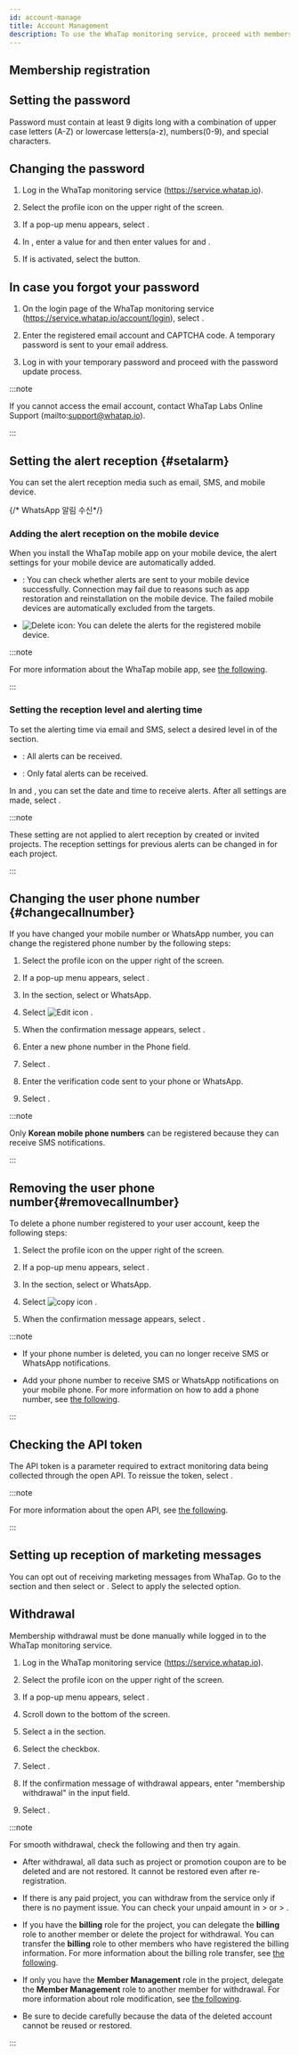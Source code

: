 ```yaml
---
id: account-manage
title: Account Management
description: To use the WhaTap monitoring service, proceed with membership registration.
---
```


## Membership registration


<Createaccount />

## Setting the password

Password must contain at least 9 digits long with a combination of upper case letters (A-Z) or lowercase letters(a-z), numbers(0-9), and special characters.

## Changing the password

1. Log in the WhaTap monitoring service (https://service.whatap.io).

2. Select the profile icon on the upper right of the screen.

3. If a pop-up menu appears, select <Cmdname sid="MNU07360" className="uitext" />. 

4. In <Cmdname sid="account_user_password" className="uitext" />, enter a value for <Cmdname sid="account_current_password" className="uitext" /> and then enter values for <Cmdname sid="account_new_password" className="uitext" /> and <Cmdname sid="account_confirm_new_password" className="uitext" />.

5. If <Cmdname sid="account_edit_password" className="uitext" /> is activated, select the button.

## In case you forgot your password

1. On the login page of the WhaTap monitoring service (https://service.whatap.io/account/login), select <Cmdname sid="forgot_password" className="uitext" />. 

2. Enter the registered email account and CAPTCHA code. A temporary password is sent to your email address. 

3. Log in with your temporary password and proceed with the password update process.

:::note

If you cannot access the email account, contact WhaTap Labs Online Support (mailto:support@whatap.io).

:::

## Setting the alert reception {#setalarm}

You can set the alert reception media such as email, SMS, and mobile device. 


<Setreceiveeventsms />

{/* WhatsApp 알림 수신*/}

<Setreceiveeventwhatsapp />

### Adding the alert reception on the mobile device

When you install the WhaTap mobile app on your mobile device, the alert settings for your mobile device are automatically added.

<ImgLang img="account-set-mobile-notification.png" desc="Mobile device" />

- <Cmdname sid="test" className="uitext" />: You can check whether alerts are sent to your mobile device successfully. Connection may fail due to reasons such as app restoration and reinstallation on the mobile device. The failed mobile devices are automatically excluded from the targets.

- ![Delete icon](/img/ico-trash-red.svg): You can delete the alerts for the registered mobile device.

:::note

For more information about the WhaTap mobile app, see [the following](../mobile-app).

:::

### Setting the reception level and alerting time

<ImgLang img='account-set-notification.png' desc='Alert Notification Setting' />

To set the alerting time via email and SMS, select a desired level in <Cmdname sid="level" className="uitext" /> of the <Cmdname sid="notification_setting" className="uitext" /> section.

- <Cmdname sid="all" className="uitext" />: All alerts can be received.

- <Cmdname sid="fatal" className="uitext" />: Only fatal alerts can be received.

In <Cmdname sid="date" className="uitext" /> and <Cmdname sid="time" className="uitext" />, you can set the date and time to receive alerts. After all settings are made, select <Cmdname sid="save" className="uitext" />.

:::note

These setting are not applied to alert reception by created or invited projects. The reception settings for previous alerts can be changed in <Cmdname sid="event_receive_configuration" className="uitext" /> for each project.

:::

## Changing the user phone number {#changecallnumber}

If you have changed your mobile number or WhatsApp number, you can change the registered phone number by the following steps:

1. Select the profile icon on the upper right of the screen. 

2. If a pop-up menu appears, select <Cmdname sid="MNU07360" className="uitext" />. 

3. In the <Cmdname sid="account_user_phone" className="uitext" /> section, select <Cmdname sid="ITM06575" className="uitext" /> or <span class="uitext">WhatsApp</span>.

4. Select ![Edit icon](/img/ico-edit.svg) <Cmdname sid="change" className="uitext" />.

5. When the confirmation message appears, select <Cmdname sid="change" className="uitext" />.

6. Enter a new phone number in the Phone field.

7. Select <Cmdname sid="BTN06578" className="uitext" />.

8. Enter the verification code sent to your phone or WhatsApp.

9. Select <Cmdname sid="BTN06501" className="uitext" />.

:::note

Only **Korean mobile phone numbers** can be registered because they can receive SMS notifications.

:::

## Removing the user phone number{#removecallnumber}

To delete a phone number registered to your user account, keep the following steps:

1. Select the profile icon on the upper right of the screen. 

2. If a pop-up menu appears, select <Cmdname sid="MNU07360" className="uitext" />. 

3. In the <Cmdname sid="account_user_phone" className="uitext" /> section, select <Cmdname sid="ITM06575" className="uitext" /> or <span class="uitext">WhatsApp</span>.

4. Select ![copy icon](/img/ico-trash.svg) <Cmdname sid="delete" className="uitext" />.

5. When the confirmation message appears, select <Cmdname sid="delete" className="uitext" />.

:::note

- If your phone number is deleted, you can no longer receive SMS or WhatsApp notifications.

- Add your phone number to receive SMS or WhatsApp notifications on your mobile phone. For more information on how to add a phone number, see [the following](#setalarm).

:::

## Checking the API token

The API token is a parameter required to extract monitoring data being collected through the open API. To reissue the token, select <Cmdname sid="reissue_token" className="uitext" />.

:::note

For more information about the open API, see [the following](../openapi-spec).

:::

## Setting up reception of marketing messages

You can opt out of receiving marketing messages from WhaTap. Go to the <Cmdname sid="TTL06539" className="uitext" /> section and then select <Cmdname sid="ITM06537" className="uitext" /> or <Cmdname sid="ITM06538" className="uitext" />. Select <Cmdname sid="save" className="uitext" /> to apply the selected option.

## Withdrawal

Membership withdrawal must be done manually while logged in to the WhaTap monitoring service.

1. Log in the WhaTap monitoring service (https://service.whatap.io).

2. Select the profile icon on the upper right of the screen.

3. If a pop-up menu appears, select <Cmdname sid="MNU07360" className="uitext" />.

4. Scroll down to the bottom of the screen.

5. Select a <Cmdname sid="account_withdrawal_reason" className="uitext" /> in the <Cmdname sid="account_withdrawal" className="uitext" /> section.

6. Select the <Cmdname sid="NTC6140" className="uitext" /> checkbox.

7. Select <Cmdname sid="account_withdrawal" className="uitext" />.

8. If the confirmation message of withdrawal appears, enter "membership withdrawal" in the input field.

9. Select <Cmdname sid="ok" className="uitext" />.

:::note

For smooth withdrawal, check the following and then try again.

- After withdrawal, all data such as project or promotion coupon are to be deleted and are not restored. It cannot be restored even after re-registration.

- If there is any paid project, you can withdraw from the service only if there is no payment issue. You can check your unpaid amount in <Cmdname sid="my_usage" className="uitext" /> &gt; <Cmdname sid="paymentHistory" className="uitext" /> or <Cmdname sid="my_usage" className="uitext" /> &gt; <Cmdname sid="billingPreview" className="uitext" />.

- If you have the **billing** role for the project, you can delegate the **billing** role to another member or delete the project for withdrawal. You can transfer the **billing** role to other members who have registered the billing information. For more information about the billing role transfer, see [the following](../about-billing).

- If only you have the **Member Management** role in the project, delegate the **Member Management** role to another member for withdrawal. For more information about role modification, see [the following](../project/project-structure#modify-auth).

- Be sure to decide carefully because the data of the deleted account cannot be reused or restored.

:::

